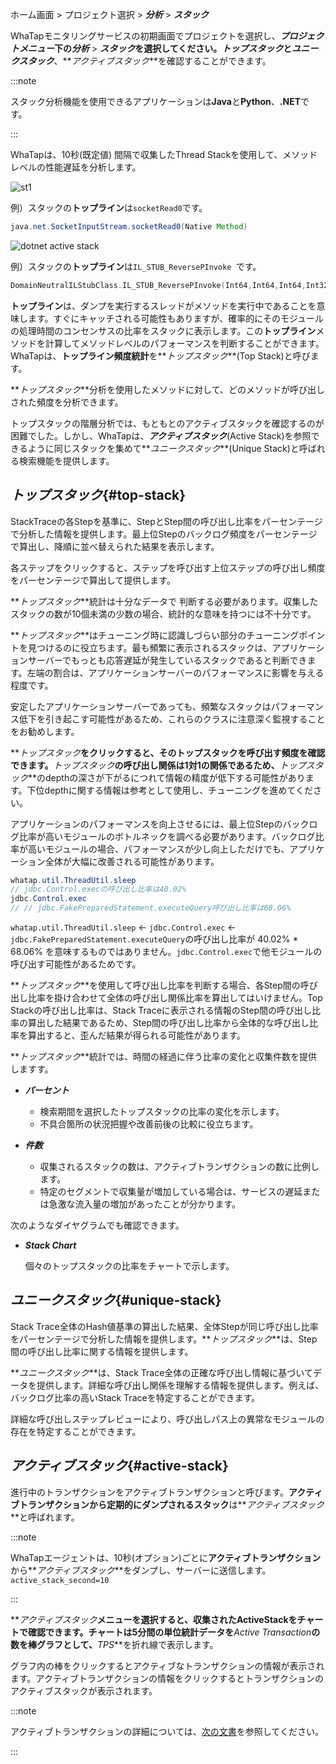 ホーム画面 > プロジェクト選択 > **_分析_** > **_スタック_**

WhaTapモニタリングサービスの初期画面でプロジェクトを選択し、**_プロジェクトメニュー_**下の**_分析_** > **_スタック_**を選択してください。**_トップスタック_**と**_ユニークスタック_**、**_アクティブスタック_**を確認することができます。 

:::note

スタック分析機能を使用できるアプリケーションは**Java**と**Python**、**.NET**です。 

:::

WhaTapは、10秒(既定値) 間隔で収集したThread Stackを使用して、メソッドレベルの性能遅延を分析します。

<InDoc product='java,python'>

![st1](https://img.whatap.io/media/user_guide_application/stack/st1.png)

例）スタックの**トップライン**は`socketRead0`です。 

```java
java.net.SocketInputStream.socketRead0(Native Method)
```

</InDoc>

<InDoc product='dotnet'>

![dotnet active stack](/img/apm-analysis-stack-example-dotnet.png)

例）スタックの**トップライン**は`IL_STUB_ReversePInvoke `です。 

```c
DomainNeutralILStubClass.IL_STUB_ReversePInvoke(Int64,Int64,Int64,Int32)
```

</InDoc>

**トップライン**は、ダンプを実行するスレッドがメソッドを実行中であることを意味します。すぐにキャッチされる可能性もありますが、確率的にそのモジュールの処理時間のコンセンサスの比率をスタックに表示します。この**トップライン**メソッドを計算してメソッドレベルのパフォーマンスを判断することができます。WhaTapは、**トップライン頻度統計**を**_トップスタック_**(Top Stack)と呼びます。

<ImgLang img='apm-analysis-apm-top-stack-01.png' desc='トップスタック' />

**_トップスタック_**分析を使用したメソッドに対して、どのメソッドが呼び出しされた頻度を分析できます。

<ImgLang img='apm-analysis-apm-top-stack-02.png' desc='トップスタック' />

トップスタックの階層分析では、もともとのアクティブスタックを確認するのが困難でした。しかし、WhaTapは、**_アクティブスタック_**(Active Stack)を参照できるように同じスタックを集めて**_ユニークスタック_**(Unique Stack)と呼ばれる検索機能を提供します。

## **_トップスタック_**{#top-stack}

StackTraceの各Stepを基準に、StepとStep間の呼び出し比率をパーセンテージで分析した情報を提供します。最上位Stepのバックログ頻度をパーセンテージで算出し、降順に並べ替えられた結果を表示します。

各ステップをクリックすると、ステップを呼び出す上位ステップの呼び出し頻度をパーセンテージで算出して提供します。

**_トップスタック_**統計は十分なデータで
判断する必要があります。収集したスタックの数が10個未満の少数の場合、統計的な意味を持つには不十分です。

**_トップスタック_**はチューニング時に認識しづらい部分のチューニングポイントを見つけるのに役立ちます。最も頻繁に表示されるスタックは、アプリケーションサーバーでもっとも応答遅延が発生しているスタックであると判断できます。左端の割合は、アプリケーションサーバーのパフォーマンスに影響を与える程度です。

安定したアプリケーションサーバーであっても、頻繁なスタックはパフォーマンス低下を引き起こす可能性があるため、これらのクラスに注意深く監視することをお勧めします。

**_トップスタック_**をクリックすると、そのトップスタックを呼び出す頻度を確認できます。**_トップスタック_**の呼び出し関係は1対1の関係であるため、**_トップスタック_**のdepthの深さが下がるにつれて情報の精度が低下する可能性があります。下位depthに関する情報は参考として使用し、チューニングを進めてください。

アプリケーションのパフォーマンスを向上させるには、最上位Stepのバックログ比率が高いモジュールのボトルネックを調べる必要があります。バックログ比率が高いモジュールの場合、パフォーマンスが少し向上しただけでも、アプリケーション全体が大幅に改善される可能性があります。

<ImgLang img='apm-analysis-apm-top-stack-03.png' desc='トップスタック' />

```java {1,3}
whatap.util.ThreadUtil.sleep
// jdbc.Control.execの呼び出し比率は40.02%
jdbc.Control.exec
// // jdbc.FakePreparedStatement.executeQuery呼び出し比率は68.06%
```

`whatap.util.ThreadUtil.sleep` ← `jdbc.Control.exec` ← `jdbc.FakePreparedStatement.executeQuery`の呼び出し比率が 40.02% \* 68.06% を意味するものではありません。`jdbc.Control.exec`で他モジュールの呼び出す可能性があるためです。

**_トップスタック_**を使用して呼び出し比率を判断する場合、各Step間の呼び出し比率を掛け合わせて全体の呼び出し関係比率を算出してはいけません。Top Stackの呼び出し比率は、Stack Traceに表示される情報のStep間の呼び出し比率の算出した結果であるため、Step間の呼び出し比率から全体的な呼び出し比率を算出すると、歪んだ結果が得られる可能性があります。

**_トップスタック_**統計では、時間の経過に伴う比率の変化と収集件数を提供しますす。

<ImgLang img='apm-analysis-apm-top-stack-04.png' desc='トップスタック' />

- **_パーセント_**

  - 検索期間を選択したトップスタックの比率の変化を示します。
  - 不具合箇所の状況把握や改善前後の比較に役立ちます。

- **_件数_**

  - 収集されるスタックの数は、アクティブトランザクションの数に比例します。
  - 特定のセグメントで収集量が増加している場合は、サービスの遅延または急激な流入量の増加があったことが分かります。

次のようなダイヤグラムでも確認できます。

<ImgLang img='apm-analysis-apm-top-stack-05.png' desc='トップスタック' />

- **_Stack Chart_**

  個々のトップスタックの比率をチャートで示します。

## **_ユニークスタック_**{#unique-stack}

Stack Trace全体のHash値基準の算出した結果、全体Stepが同じ呼び出し比率をパーセンテージで分析した情報を提供します。**_トップスタック_**は、Step間の呼び出し比率に関する情報を提供します。 

**_ユニークスタック_**は、Stack Trace全体の正確な呼び出し情報に基づいてデータを提供します。詳細な呼び出し関係を理解する情報を提供します。例えば、バックログ比率の高いStack Traceを特定することができます。

<ImgLang img='apm-analysis-apm-unique-stack.png' desc='ユニークスタック' />

詳細な呼び出しステップレビューにより、呼び出しパス上の異常なモジュールの存在を特定することができます。

## **_アクティブスタック_**{#active-stack}

進行中のトランザクションをアクティブトランザクションと呼びます。**アクティブトランザクションから定期的にダンプされるスタック**は**_アクティブスタック_**と呼ばれます。

:::note

WhaTapエージェントは、10秒(オプション)ごとに**アクティブトランザクション**から**_アクティブスタック_**をダンプし、サーバーに送信します。<br/>
`active_stack_second=10`

:::

**_アクティブスタック_**メニューを選択すると、収集されたActiveStackをチャートで確認できます。チャートは5分間の単位統計データを**_Active Transaction_**の数を棒グラフとして、**_TPS_**を折れ線で表示します。 

グラフ内の棒をクリックするとアクティブなトランザクションの情報が表示されます。アクティブトランザクションの情報をクリックするとトランザクションのアクティブスタックが表示されます。

<ImgLang img='apm-analysis-apm-active-stack.png' desc='アクティブスタック' />

:::note

アクティブトランザクションの詳細については、[次の文書](active-transactions)を参照してください。

:::


<Compactactivestacks />


<Backgroundthread />
